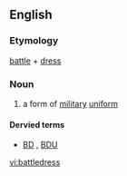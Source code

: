 {{wikipedia}}
==English==
===Etymology===
[[battle]] + [[dress]]

===Noun===
{{en-noun|-}}
# a form of [[military]] [[uniform]]

====Dervied terms====
* [[BD]] , [[BDU]] {{qualifier|abbreviation}}


[[vi:battledress]]